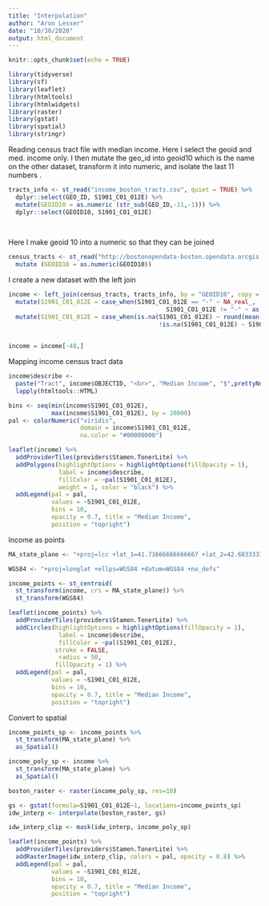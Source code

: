 ```yaml
---
title: "Interpolation"
author: "Aron Lesser"
date: "10/30/2020"
output: html_document
---
```


```r
knitr::opts_chunk$set(echo = TRUE)
```

```r
library(tidyverse)
library(sf)
library(leaflet)
library(htmltools)
library(htmlwidgets)
library(raster)
library(gstat)
library(spatial)
library(stringr)
```

Reading census tract file with median income. Here I select the geoid and med. income only. I then mutate the geo_id into geoid10 which is the name on the other dataset, transform it into numeric, and isolate the last 11 numbers . 
```r
tracts_info <- st_read("income_boston_tracts.csv", quiet = TRUE) %>%
  dplyr::select(GEO_ID, S1901_C01_012E) %>%
  mutate(GEOID10 = as.numeric (str_sub(GEO_ID,-11,-1))) %>%
  dplyr::select(GEOID10, S1901_C01_012E) 
  
  

```

Here I make geoid 10 into a numeric so that they can be joined
```r
census_tracts <- st_read("http://bostonopendata-boston.opendata.arcgis.com/datasets/4a8eb4fb3be44ed5a1eec28551b9f3b2_0.geojson?outSR=%7B%22latestWkid%22%3A3857%2C%22wkid%22%3A102100%7D", quiet = TRUE) %>%
  mutate (GEOID10 = as.numeric(GEOID10))

```

I create a new dataset with the left join 
```r
income <- left_join(census_tracts, tracts_info, by = "GEOID10", copy = FALSE) %>%
  mutate(S1901_C01_012E = case_when(S1901_C01_012E == "-" ~ NA_real_,
                                            S1901_C01_012E != "-" ~ as.numeric(S1901_C01_012E))) %>%
  mutate(S1901_C01_012E = case_when(is.na(S1901_C01_012E) ~ round(mean(S1901_C01_012E, na.rm = TRUE),1),
                                          !is.na(S1901_C01_012E) ~ S1901_C01_012E)) 
  

income = income[-48,]
```


Mapping income census tract data
```r

income$describe <- 
  paste("Tract", income$OBJECTID, "<br>", "Median Income", "$",prettyNum(income$S1901_C01_012E, digits = 4))%>% 
  lapply(htmltools::HTML)

bins <- seq(min(income$S1901_C01_012E),
            max(income$S1901_C01_012E), by = 20000)
pal <- colorNumeric("viridis", 
                    domain = income$S1901_C01_012E,
                    na.color = "#00000000")

leaflet(income) %>%
  addProviderTiles(providers$Stamen.TonerLite) %>%
  addPolygons(highlightOptions = highlightOptions(fillOpacity = 1),
              label = income$describe,
              fillColor = ~pal(S1901_C01_012E),
              weight = 1, color = "black") %>% 
  addLegend(pal = pal, 
            values = ~S1901_C01_012E,
            bins = 10,
            opacity = 0.7, title = "Median Income",
            position = "topright")
```

Income as points
```r
MA_state_plane <- "+proj=lcc +lat_1=41.71666666666667 +lat_2=42.68333333333333 +lat_0=41 +lon_0=-71.5 +x_0=200000 +y_0=750000 +ellps=GRS80 +units=m +no_defs "

WGS84 <- "+proj=longlat +ellps=WGS84 +datum=WGS84 +no_defs"

income_points <- st_centroid(
  st_transform(income, crs = MA_state_plane)) %>%
  st_transform(WGS84)

leaflet(income_points) %>%
  addProviderTiles(providers$Stamen.TonerLite) %>%
  addCircles(highlightOptions = highlightOptions(fillOpacity = 1),
              label = income$describe,
              fillColor = ~pal(S1901_C01_012E),
             stroke = FALSE,
              radius = 50,
             fillOpacity = 1) %>% 
  addLegend(pal = pal, 
            values = ~S1901_C01_012E,
            bins = 10,
            opacity = 0.7, title = "Median Income",
            position = "topright")
```


Convert to spatial

```r
income_points_sp <- income_points %>%
  st_transform(MA_state_plane) %>%
  as_Spatial()

income_poly_sp <- income %>%
  st_transform(MA_state_plane) %>%
  as_Spatial()
```

```r
boston_raster <- raster(income_poly_sp, res=10)
```

```r
gs <- gstat(formula=S1901_C01_012E~1, locations=income_points_sp)
idw_interp <- interpolate(boston_raster, gs)

idw_interp_clip <- mask(idw_interp, income_poly_sp)
```

```r
leaflet(income_points) %>%
  addProviderTiles(providers$Stamen.TonerLite) %>%
  addRasterImage(idw_interp_clip, colors = pal, opacity = 0.8) %>% 
  addLegend(pal = pal, 
            values = ~S1901_C01_012E,
            bins = 10,
            opacity = 0.7, title = "Median Income",
            position = "topright")
```

